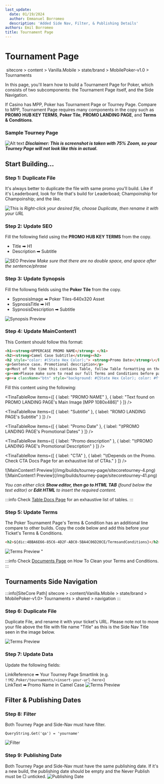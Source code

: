 ```yaml
---
last_update:
  date: 01/19/2024
  author: Emmanuel Borromeo
  description: 'Added Side Nav, Filter, & Publishing Details'
authors: Emil Borromeo
title: Tournament Page
---
```


# Tournament Page

<Admonition type="info" title="Sitecore Path">
   sitecore > content > Vanilla.Mobile > state/brand > MobilePoker-v1.0 > Tournaments
</Admonition>

In this page, you'll learn how to build a Tournament Page for Poker, which consists of two subcomponents: the Tournament Page itself, and the Side Navigation.

If Casino has MPP, Poker has Tournament Page or Tourney Page. Compare to MPP, Tournament Page requires many components in the copy such as **PROMO HUB KEY TERMS**, **Poker Tile**, **PROMO LANDING PAGE**, and **Terms & Conditions**.

### Sample Tourney Page

![Alt text](/img/builds/tourney-page/tourneypage.png)
***Disclaimer: This is screenshot is taken with 75% Zoom, so your Tourney Page will not look like this in actual.***

## Start Building...

### Step 1: Duplicate File

It's always better to duplicate the file with same promo you'll build. Like if it's Leaderboard, look for file that's build for Leaderboad; Champoinship for Champoinship; and the like.

![This is](/img/builds/tourney-page/sitecoretourney-0.png)
*Right-click your desired file, choose Duplicate, then rename it with your URL*

### Step 2: Update SEO

Fill the following field using the **PROMO HUB KEY TERMS** from the copy.

* Title ➡ H1
* Description ➡ Subtitle

![SEO Preview](/img/builds/tourney-page/sitecoretourney-2.png)
*Make sure that there are no double space, and space after the sentence/phrase*

### Step 3: Update Synopsis

Fill the followng fields using the **Poker Tile** from the copy.

* SypnosisImage ➡ Poker Tiles-640x320 Asset
* SypnosisTitle ➡ H1
* SypnosisDescription ➡ Subtitle

![Synopsis Preview](/img/builds/tourney-page/sitecoretourney-3.png)

### Step 4: Update MainContent1

This Content should follow this format:

```html
<h1><strong>UPPERCASE PROMO NAME</strong> </h1>
<h2><strong>Camel Case Subtitle</strong><h2>
<h2 style="color: #(State Hex Color);"> <strong>Promo Date</strong>\</h2>
<p>Sentence case. Promotional description</p>
<p>Most of the time this contains Table, follow Table formatting on the link provided below.</p>
<p><em>Please make sure to read our full Terms and Conditions before participating in this promotion.</em></p>
<p><a className="btn" style="background: #{State Hex Color); color: #ffffff;" href="{SmartLink}">{CTA}</a></p>
```

Fill this content using the following:

<TinaTable title="Required Fields">
  <TinaTableRow
    items={[
      { label: "Field", header: true },
      { label: "Value", header: true }
    ]}
  />

  <TinaTableRow
    items={[
      { label: "PROMO NAME" },
      { label: "Text found on PROMO LANDING PAGE's Main Image [MPP 1080x486]" }
    ]}
  />

  <TinaTableRow
    items={[
      { label: "Subtitle" },
      { label: "ROMO LANDING PAGE's Subtitle" }
    ]}
  />

  <TinaTableRow
    items={[
      { label: "Promo Date" },
      { label: "\tPROMO LANDING PAGE's Promotional Dates" }
    ]}
  />

  <TinaTableRow
    items={[
      { label: "Promo description" },
      { label: "\tPROMO LANDING PAGE's Promotional Description" }
    ]}
  />

  <TinaTableRow
    items={[
      { label: "CTA" },
      {
        label:
          "\tDepends on the Promo. Check CTA Docs Page for an exhaustive list of CTAs."
      }
    ]}
  />
</TinaTable>

<div className="sm:flex gap-2">
  <div className="w-1/2">
    ![MainContent1 Preview](/img/builds/tourney-page/sitecoretourney-4.png)
  </div>

  <div className="min-w-1/2">
    ![MainContent1 Preview](/img/builds/tourney-page/sitecoretourney-41.png)
  </div>
</div>

*You can either click **Show editor, then go to HTML TAB** (found below the text editor) or **Edit HTML** to insert the required content.*

\:::info
Check [Table Docs Page](../builds/cta) for an exhaustive list of tables.
\:::

### Step 5: Update Terms

The Poker Tournament Page's Terms & Condition has an additional line compare to other builds. Copy the code below and add this before your Ticket's Terms & Conditions.

```html
<h2>${dic:4BBA6E66-85C6-4D2F-ABC0-5BA4C06D20CE/TermsandConditions}</h2>
```

![Terms Preview "](/img/builds/tourney-page/sitecoretourney-5.png)

\:::info
Check [Documents Page](../builds/cta) on How To Clean your Terms and Conditions.
\:::

## Tournaments Side Navigation

\:::info\[SiteCore Path]
sitecore > content/Vanilla.Mobile > state/brand > MobilePoker-v1.0> Tournaments > shared > navigation
\:::

### Step 6: Duplicate File

Duplicate File, and rename it with your ticket's URL. Please note not to move your file above the file with file name "Title" as this is the Side Nav Title seen in the image below.

![Terms Preview ](/img/builds/tourney-page/sitecoretourney-6.png)

### Step 7: Update Data

Update the following fields:

LinkReference ➡ Your Tourney Page Smartlink (e.g. `!!M2.Poker/tournaments/<insert-your-url-here>`)\
LinkText ➡ Promo Name in Camel Case
![Terms Preview](/img/builds/tourney-page/sitecoretourney-61.png)

## Filter & Publishing Dates

### Step 8: Filter

Both Tourney Page and Side-Nav must have filter.

```
QueryString.Get('qa') = 'yourname'

```

![Filter](/img/builds/tourney-page/sitecoretourney-7.png)

### Step 9: Publishing Date

Both Tourney Page and Side-Nav must have the same publishing date. If it's a new build, the publishing date should be empty and the Never Publish must be ▢ unticked.
![Publishing Date](/img/builds/tourney-page/sitecoretourney-8.png)
